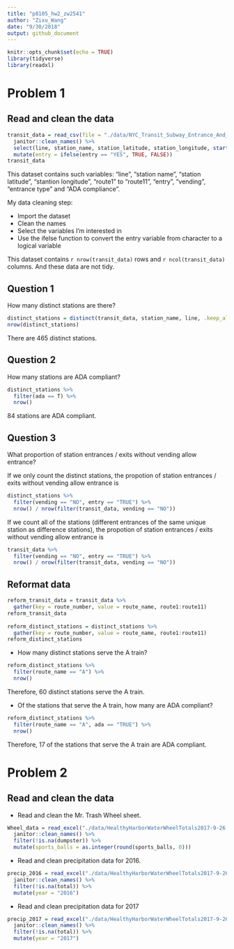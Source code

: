```yaml
---
title: "p8105_hw2_zw2541"
author: "Zixu_Wang"
date: "9/30/2018"
output: github_document
---
```


```r
knitr::opts_chunk$set(echo = TRUE)
library(tidyverse)
library(readxl)
```

# Problem 1

## Read and clean the data
```r
transit_data = read_csv(file = "./data/NYC_Transit_Subway_Entrance_And_Exit_Data.csv") %>% 
  janitor::clean_names() %>% 
  select(line, station_name, station_latitude, station_longitude, starts_with("route"), entry, vending, entrance_type, ada) %>% 
  mutate(entry = ifelse(entry == "YES", TRUE, FALSE))
transit_data
```

This dataset contains such variables: "line", "station name", "station latitude", "stantion longitude", "route1" to "route11", "entry", "vending", "entrance type" and "ADA compliance".

My data cleaning step:

* Import the dataset
* Clean the names
* Select the variables I'm interested in 
* Use the ifelse function to convert the entry variable from character to a logical variable

This dataset contains `r nrow(transit_data)` rows and `r ncol(transit_data)` columns. And these data are not tidy.

## Question 1
How many distinct stations are there? 
```r
distinct_stations = distinct(transit_data, station_name, line, .keep_all = T) 
nrow(distinct_stations)
```
There are 465 distinct stations.

## Question 2
How many stations are ADA compliant?
```r
distinct_stations %>% 
  filter(ada == T) %>% 
  nrow()
```
84 stations are ADA compliant.

## Question 3
What proportion of station entrances / exits without vending allow entrance?

If we only count the distinct stations, the propotion of station entrances / exits without vending allow entrance is
```r
distinct_stations %>% 
  filter(vending == "NO", entry == "TRUE") %>% 
  nrow() / nrow(filter(transit_data, vending == "NO"))
```

If we count all of the stations (different entrances of the same unique station as difference stations), the propotion of station entrances / exits without vending allow entrance is
```r
transit_data %>% 
  filter(vending == "NO", entry == "TRUE") %>% 
  nrow() / nrow(filter(transit_data, vending == "NO"))
```

## Reformat data
```r
reform_transit_data = transit_data %>% 
  gather(key = route_number, value = route_name, route1:route11) 
reform_transit_data
  
reform_distinct_stations = distinct_stations %>% 
  gather(key = route_number, value = route_name, route1:route11)
reform_distinct_stations
```

* How many distinct stations serve the A train?
```r
reform_distinct_stations %>% 
  filter(route_name == "A") %>% 
  nrow()
```
Therefore, 60 distinct stations serve the A train.

* Of the stations that serve the A train, how many are ADA compliant?
```r
reform_distinct_stations %>% 
  filter(route_name == "A", ada == "TRUE") %>% 
  nrow()
```
Therefore, 17 of the stations that serve the A train are ADA compliant.

# Problem 2

## Read and clean the data

* Read and clean the Mr. Trash Wheel sheet.
```r
Wheel_data = read_excel("./data/HealthyHarborWaterWheelTotals2017-9-26.xlsx", sheet = 1, range = "A2:N258") %>% 
  janitor::clean_names() %>%
  filter(!is.na(dumpster)) %>% 
  mutate(sports_balls = as.integer(round(sports_balls, 0)))
```

* Read and clean precipitation data for 2016.
```r
precip_2016 = read_excel("./data/HealthyHarborWaterWheelTotals2017-9-26.xlsx", sheet = 4, range = "A2:B14") %>% 
  janitor::clean_names() %>% 
  filter(!is.na(total)) %>% 
  mutate(year = "2016")
```

* Read and clean precipitation data for 2017
```r
precip_2017 = read_excel("./data/HealthyHarborWaterWheelTotals2017-9-26.xlsx", sheet = 3, range = "A2:B14") %>% 
  janitor::clean_names() %>% 
  filter(!is.na(total)) %>% 
  mutate(year = "2017")
```

